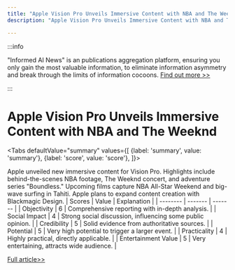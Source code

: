 ```yaml
---
title: "Apple Vision Pro Unveils Immersive Content with NBA and The Weeknd"
description: "Apple Vision Pro Unveils Immersive Content with NBA and The Weeknd"

---
```



:::info

"Informed AI News" is an publications aggregation platform, ensuring you only gain the most valuable information, to eliminate information asymmetry and break through the limits of information cocoons.  [Find out more >>](/)

:::

# Apple Vision Pro Unveils Immersive Content with NBA and The Weeknd


<Tabs
	defaultValue="summary"
	values={[
	{label: 'summary', value: 'summary'},
	{label: 'score', value: 'score'},
]}>
<TabItem value="summary">


Apple unveiled new immersive content for Vision Pro. Highlights include behind-the-scenes NBA footage, The Weeknd concert, and adventure series "Boundless." Upcoming films capture NBA All-Star Weekend and big-wave surfing in Tahiti. Apple plans to expand content creation with Blackmagic Design.
</TabItem>
<TabItem value="score">
	| Scores     | Value   | Explanation |
	| -------- | ------- | ------- |
	| Objectivity  | 6    | Comprehensive reporting with in-depth analysis.    |
	| Social Impact | 4     | Strong social discussion, influencing some public opinion.    |
	| Credibility    | 5    | Solid evidence from authoritative sources.    |
	| Potential    | 5    | Very high potential to trigger a larger event.    |
	| Practicality    | 4    | Highly practical, directly applicable.    |
	| Entertainment Value    | 5    | Very entertaining, attracts wide audience.    |
</TabItem>
</Tabs>

[Full article>>](https://techcrunch.com/2024/07/18/apple-immersive-video-new-content-vision-pro/)
